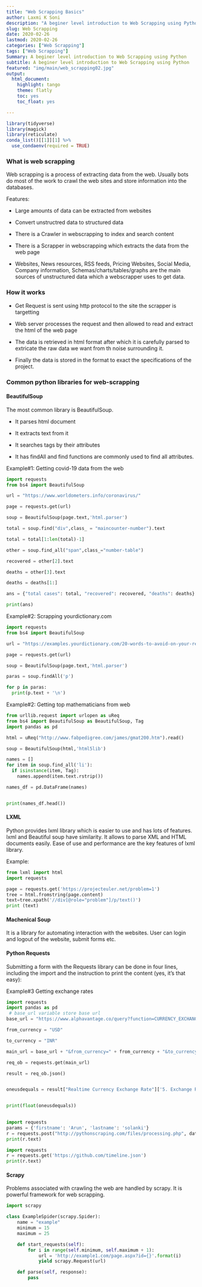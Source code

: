 ```yaml
---
title: "Web Scrapping Basics"
author: Laxmi K Soni 
description: "A beginer level introduction to Web Scrapping using Python"
slug: Web Scrapping
date: 2020-02-26
lastmod: 2020-02-26
categories: ["Web Scrapping"]
tags: ["Web Scrapping"]
Summary: A beginer level introduction to Web Scrapping using Python
subtitle: A beginer level introduction to Web Scrapping using Python
featured: "img/main/web_scrapping02.jpg"
output:
  html_document:
    highlight: tango
    theme: flatly
    toc: yes
    toc_float: yes

---
```



```r
library(tidyverse)
library(magick)
library(reticulate)
conda_list()[[1]][1] %>% 
  use_condaenv(required = TRUE)

```


### What is web scrapping

Web scrapping is a process of extracting data from the web. Usually bots do most of the work to crawl the web sites and store information into the databases.

Features:

- Large amounts of data can be extracted from websites

- Convert unstructred data to structured data

- There is a Crawler in webscrapping to index and search content

- There is a Scrapper in webscrapping which extracts the data from the web page

- Websites, News resources, RSS feeds, Pricing Websites, Social Media, Company information, Schemas/charts/tables/graphs are the main sources of unstructured data which a webscrapper uses to get data.




### How it works

- Get Request is sent using http protocol  to the site the scrapper is targetting

- Web server processes the request and then allowed to read and extract the html of the web page

- The data is retrieved in html format after which it is carefully parsed to extricate the raw data we want from th noise surrounding it.

- Finally the data is stored in the format to exact the specifications of the project.


### Common python libraries for web-scrapping

#### BeautifulSoup

The most common library is BeautifulSoup. 

- It parses html document

- It extracts text from it

- It searches tags by their attributes

- It has findAll and find functions are commonly used to find all attributes.

Example#1: Getting covid-19 data from the web

```python
import requests
from bs4 import BeautifulSoup

url = "https://www.worldometers.info/coronavirus/"

page = requests.get(url)

soup = BeautifulSoup(page.text,'html.parser')

total = soup.find("div",class_ = "maincounter-number").text

total = total[1:len(total)-1]

other = soup.find_all("span",class_="number-table")

recovered = other[2].text

deaths = other[3].text

deaths = deaths[1:]

ans = {"total cases": total, "recovered": recovered, "deaths": deaths}

print(ans)

```


Example#2: Scrapping yourdictionary.com

```python
import requests
from bs4 import BeautifulSoup

url = "https://examples.yourdictionary.com/20-words-to-avoid-on-your-resume.html"

page = requests.get(url)

soup = BeautifulSoup(page.text,'html.parser')

paras = soup.findAll('p')

for p in paras:
  print(p.text + '\n')
```


Example#2: Getting top mathematicians from web

```python
from urllib.request import urlopen as uReq
from bs4 import BeautifulSoup as BeautifulSoup, Tag
import pandas as pd

html = uReq("http://www.fabpedigree.com/james/gmat200.htm").read()

soup = BeautifulSoup(html,'html5lib')

names = []
for item in soup.find_all('li'):
  if isinstance(item, Tag):
    names.append(item.text.rstrip())

names_df = pd.DataFrame(names)    


print(names_df.head())    
```



#### LXML

Python provides lxml library which is easier to use and has lots of features. lxml and Beautiful soup have similarity. It allows to parse XML and HTML documents easily. Ease of use and performance are the key features of lxml library.

Example:

```python
from lxml import html
import requests

page = requests.get('https://projecteuler.net/problem=1')
tree = html.fromstring(page.content)
text=tree.xpath('//div[@role="problem"]/p/text()')
print (text)
```

#### Machenical Soup

It is a library for automating interaction with the websites. User can login and logout of the website, submit forms etc.

#### Python Requests

Submitting a form with the Requests library can be done in four lines, including the
import and the instruction to print the content (yes, it’s that easy):

Example#3 Getting exchange rates

```python

import requests
import pandas as pd
 # base_url variable store base url  
base_url = "https://www.alphavantage.co/query?function=CURRENCY_EXCHANGE_RATE"

from_currency = "USD"

to_currency = "INR"

main_url = base_url + "&from_currency=" + from_currency + "&to_currency=" + to_currency + "&apikey=4RSKNH0KOBS5TMP1"

req_ob = requests.get(main_url) 

result = req_ob.json() 


oneusdequals = result["Realtime Currency Exchange Rate"]['5. Exchange Rate']


print(float(oneusdequals))
  
```

```python
import requests
params = {'firstname': 'Arun', 'lastname': 'solanki'}
r = requests.post("http://pythonscraping.com/files/processing.php", data=params)
print(r.text)
```


```python
import requests
r = requests.get('https://github.com/timeline.json')
print(r.text)
```

#### Scrapy 

Problems associated with crawling the web are handled by scrapy. It is powerful framework for web scrapping. 

```python
import scrapy

class ExampleSpider(scrapy.Spider):
    name = "example"
    minimum = 15
    maximum = 25

    def start_requests(self):
        for i in range(self.minimum, self.maximum + 1):
            url = 'http://example1.com/page.aspx?id={}'.format(i)
            yield scrapy.Request(url)

    def parse(self, response):
        pass
```